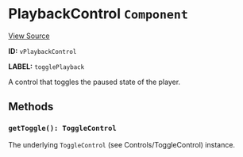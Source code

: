 
<Meta title="Packages/Player/Plugins/Controls/Control/PlaybackControl" />

# PlaybackControl `Component`

[View Source](https://github.com/vime-js/vime/blob/master/packages/vime-player/src/plugins/controls/control/PlaybackControl.svelte)

**ID:** `vPlaybackControl`

**LABEL:** `togglePlayback`

A control that toggles the paused state of the player.

## Methods

### `getToggle(): ToggleControl`

The underlying `ToggleControl` (see <LinkTo kind="packages-player-plugins-controls-control-togglecontrol--page">Controls/ToggleControl</LinkTo>) instance.